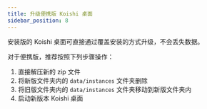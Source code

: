 ```yaml
---
title: 升级便携版 Koishi 桌面
sidebar_position: 8
---
```



<RecipePre />

安装版的 Koishi 桌面可直接通过覆盖安装的方式升级，不会丢失数据。

对于便携版，推荐按照下列步骤操作：

1. 直接解压新的 zip 文件
2. 将新版文件夹内的 `data/instances` 文件夹删除
3. 将旧版文件夹内的 `data/instances` 文件夹移动到新版文件夹内
4. 启动新版本 Koishi 桌面
